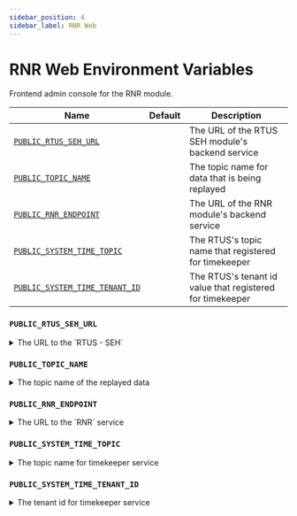 ```yaml
---
sidebar_position: 4
sidebar_label: RNR Web
---
```


# RNR Web Environment Variables

Frontend admin console for the RNR module.

| Name                                                            | Default | Description                                               |
| --------------------------------------------------------------- | ------- | --------------------------------------------------------- |
| [`PUBLIC_RTUS_SEH_URL`](#public_rtus_seh_url)                   |         | The URL of the RTUS SEH module's backend service          |
| [`PUBLIC_TOPIC_NAME`](#public_topic_name)                       |         | The topic name for data that is being replayed            |
| [`PUBLIC_RNR_ENDPOINT`](#public_rnr_endpoint)                   |         | The URL of the RNR module's backend service               |
| [`PUBLIC_SYSTEM_TIME_TOPIC`](#public_system_time_topic)         |         | The RTUS's topic name that registered for timekeeper      |
| [`PUBLIC_SYSTEM_TIME_TENANT_ID`](#public_system_time_tenant_id) |         | The RTUS's tenant id value that registered for timekeeper |

### `PUBLIC_RTUS_SEH_URL`

<details>
  <summary>The URL to the `RTUS - SEH`</summary>
  <div>
    This URL is used by the browser to establish a connection to the SSE server
    (`RTUS - SEH`) to receive server-sent events.
  </div>
</details>

### `PUBLIC_TOPIC_NAME`

<details>
  <summary>The topic name of the replayed data</summary>
  <div>
    this topic name is the value that registered on RTUS for the recored data
    that you want to replay
  </div>
</details>

### `PUBLIC_RNR_ENDPOINT`

<details>
  <summary>The URL to the `RNR` service</summary>
  <div>The base URL to call the `GIS` service endpoints.</div>
</details>

### `PUBLIC_SYSTEM_TIME_TOPIC`

<details>
  <summary>The topic name for timekeeper service</summary>
  <div>
    The timekeeper service is needed for getting real-time system value through
    RTUS-SEH, this topic name is the value that registered on RTUS for
    timekeeper
  </div>
</details>

### `PUBLIC_SYSTEM_TIME_TENANT_ID`

<details>
  <summary>The tenant id for timekeeper service</summary>
  <div>
    The timekeeper service is needed for getting real-time system value through
    RTUS-SEH, this tenant id value is the one that registered on RTUS for
    timekeeper
  </div>
</details>
